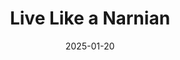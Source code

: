 ---
title: Live Like a Narnian
date: 2025-01-20
type: Book
review: 10
ISBN: 1234567890
image: /recommended-books/live-like-a-narnian.avif
---